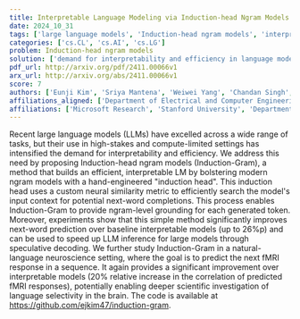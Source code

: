 ```yaml
---
title: Interpretable Language Modeling via Induction-head Ngram Models
date: 2024_10_31
tags: ['large language models', 'Induction-head ngram models', 'interpretability', 'efficiency', 'natural-language neuroscience', 'next-word prediction', 'language selectivity', 'speculative decoding', 'neural similarity metric', 'fMRI response prediction']
categories: ['cs.CL', 'cs.AI', 'cs.LG']
problem: Induction-head ngram models
solution: ['demand for interpretability and efficiency in language models']
pdf_url: http://arxiv.org/pdf/2411.00066v1
arx_url: http://arxiv.org/abs/2411.00066v1
score: 7
authors: ['Eunji Kim', 'Sriya Mantena', 'Weiwei Yang', 'Chandan Singh', 'Sungroh Yoon', 'Jianfeng Gao']
affiliations_aligned: ['Department of Electrical and Computer Engineering, Seoul National University', 'Stanford University', 'Microsoft Research', 'Microsoft Research', 'Interdisciplinary Program in Artificial Intelligence, Seoul National University', 'Microsoft Research']
affiliations: ['Microsoft Research', 'Stanford University', 'Department of Electrical and Computer Engineering, Seoul National University', 'Interdisciplinary Program in Artificial Intelligence, Seoul National University']
---
```



Recent large language models (LLMs) have excelled across a wide range of
tasks, but their use in high-stakes and compute-limited settings has
intensified the demand for interpretability and efficiency. We address this
need by proposing Induction-head ngram models (Induction-Gram), a method that
builds an efficient, interpretable LM by bolstering modern ngram models with a
hand-engineered "induction head". This induction head uses a custom neural
similarity metric to efficiently search the model's input context for potential
next-word completions. This process enables Induction-Gram to provide
ngram-level grounding for each generated token. Moreover, experiments show that
this simple method significantly improves next-word prediction over baseline
interpretable models (up to 26%p) and can be used to speed up LLM inference for
large models through speculative decoding. We further study Induction-Gram in a
natural-language neuroscience setting, where the goal is to predict the next
fMRI response in a sequence. It again provides a significant improvement over
interpretable models (20% relative increase in the correlation of predicted
fMRI responses), potentially enabling deeper scientific investigation of
language selectivity in the brain. The code is available at
https://github.com/ejkim47/induction-gram.